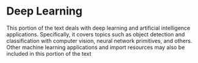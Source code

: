 # Deep Learning

This portion of the text deals with deep learning and artificial
intelligence applications. Specifically, it covers topics such
as object detection and classification with computer vision, 
neural network primitives, and others. Other machine learning 
applications and import resources may also be included in this 
portion of the text
